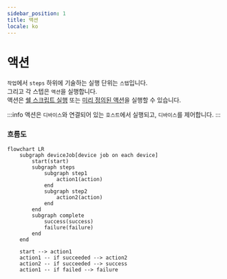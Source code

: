 ```yaml
---
sidebar_position: 1
title: 액션
locale: ko
---
```


# 액션

`작업`에서 `steps` 하위에 기술하는 실행 단위는 `스텝`입니다.<br/>
그리고 각 스텝은 `액션`을 실행합니다.<br/>
액션은 [쉘 스크립트 실행](./run) 또는 [미리 정의된 액션](./predefined-actions/about)을 실행할 수 있습니다.<br/>

:::info
액션은 `디바이스`와 연결되어 있는 `호스트`에서 실행되고, `디바이스`를 제어합니다.
:::

### 흐름도

```mermaid
flowchart LR
    subgraph deviceJob[device job on each device]
        start(start)
        subgraph steps
            subgraph step1
                action1(action)
            end
            subgraph step2
                action2(action)
            end
        end
        subgraph complete
            success(success)
            failure(failure)
        end
    end

    start --> action1
    action1 -- if succeeded --> action2
    action2 -- if succeeded --> success
    action1 -- if failed --> failure
```
